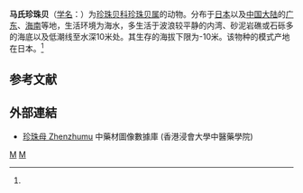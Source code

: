 {{Speciesbox
| taxon = Pteria martensii
| binomial_authority = (Dunker, 1882)<ref name='id11362'>{{cite web| url =http://www.bioinfo.cn/db05/BjdwSpecies.php?action=view&id=11362| title =马氏珍珠贝| work =《中国动物物种编目数据库》| publisher =中国科学院微生物研究所| author =中国科学院动物研究所| accessdate =2009-04-28| deadurl =yes| archiveurl =https://web.archive.org/web/20160305050214/http://www.bioinfo.cn/db05/BjdwSpecies.php?action=view&id=11362| archivedate =2016-03-05}}</ref>
}}

'''马氏珍珠贝'''（[[学名|学名]]：{{lang|la|''Pteria martensii''}}）为[[珍珠贝科|珍珠贝科]][[珍珠贝属|珍珠贝属]]的动物。分布于[[日本|日本]]以及[[中国大陆|中国大陆]]的[[广东|广东]]、[[海南|海南]]等地，生活环境为海水，多生活于波浪较平静的内湾、砂泥岩礁或石砾多的海底以及低潮线至水深10米处。其生存的海拔下限为-10米。该物种的模式产地在日本。<ref name='id11362'/>

== 参考文献 ==
{{reflist}}

==外部連結==
* [http://libproject.hkbu.edu.hk/was40/detail?channelid=47953&searchword=pid=B00397 珍珠母 Zhenzhumu] {{Wayback|url=http://libproject.hkbu.edu.hk/was40/detail?channelid=47953&searchword=pid=B00397 |date=20160304100138 }} 中藥材圖像數據庫 (香港浸會大學中醫藥學院)

{{软体动物小作品}}

{{Taxonbar}}
[[Category:1882年描述的动物|M]]
[[Category:莺蛤属|M]]